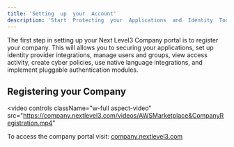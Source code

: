 ---
title: 'Setting  up  your  Account'
description: 'Start  Protecting  your  Applications  and  Identity  Today'
---

The first step in setting up your Next Level3 Company portal is to register your company. This will allows you to securing your applications, set up identity provider integrations, manage users and groups, view access activity, create cyber policies, use native language integrations, and implement pluggable authentication modules.

## Registering  your  Company

<video
  controls
  className="w-full aspect-video"
  src="https://company.nextlevel3.com/videos/AWSMarketplace&CompanyRegistration.mp4"
></video>

To access the company portal visit: [company.nextlevel3.com](https://company.nextlevel3.com)